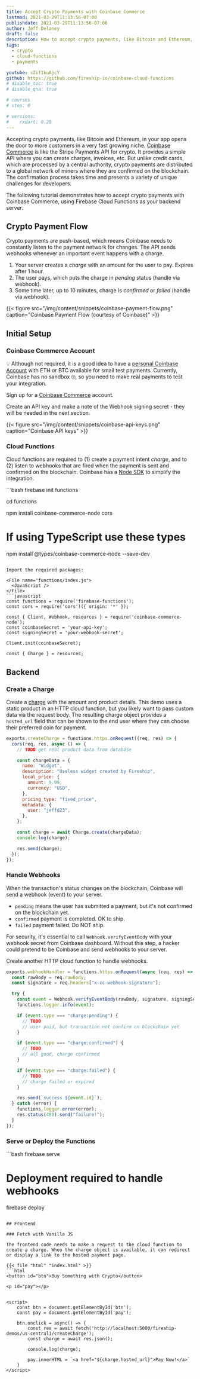 ```yaml
---
title: Accept Crypto Payments with Coinbase Commerce
lastmod: 2021-03-29T11:13:56-07:00
publishdate: 2021-03-29T11:13:56-07:00
author: Jeff Delaney
draft: false
description: How to accept crypto payments, like Bitcoin and Ethereum, from your web app with Coinbase & Firebase Cloud Functions
tags:
  - crypto
  - cloud-functions
  - payments

youtube: sZif1kuAjcY
github: https://github.com/fireship-io/coinbase-cloud-functions
# disable_toc: true
# disable_qna: true

# courses
# step: 0

# versions:
#    rxdart: 0.20
---
```


Accepting crypto payments, like Bitcoin and Ethereum, in your app opens the door to more customers in a very fast growing niche. [Coinbase Commerce](https://commerce.coinbase.com/?lang=en) is like the Stripe Payments API for crypto. It provides a simple API where you can create charges, invoices, etc. But unlike credit cards, which are processed by a central authority, crypto payments are distributed to a global network of miners where they are confirmed on the blockchain. The confirmation process takes time and presents a variety of unique challenges for developers.

The following tutorial demonstrates how to accept crypto payments with Coinbase Commerce, using Firebase Cloud Functions as your backend server.

## Crypto Payment Flow

Crypto payments are push-based, which means Coinbase needs to constantly listen to the payment network for changes. The API sends webhooks whenever an important event happens with a charge.

1. Your server creates a _charge_ with an amount for the user to pay. Expires after 1 hour.
2. The user pays, which puts the charge in _pending_ status (handle via webhook).
3. Some time later, up to 10 minutes, charge is _confirmed_ or _failed_ (handle via webhook).

{{< figure src="/img/content/snippets/coinbase-payment-flow.png" caption="Coinbase Payment Flow (courtesy of Coinbase)" >}}

## Initial Setup

### Coinbase Commerce Account

💡 Although not required, it is a good idea to have a [personal Coinbase Account](https://fireship.page.link/coinbase) with ETH or BTC available for small test payments. Currently, Coinbase has no sandbox 🙄, so you need to make real payments to test your integration.

Sign up for a [Coinbase Commerce](https://commerce.coinbase.com/) account.

Create an API key and make a note of the Webhook signing secret - they will be needed in the next section.

{{< figure src="/img/content/snippets/coinbase-api-keys.png" caption="Coinbase API keys" >}}

### Cloud Functions

Cloud functions are required to (1) create a payment intent _charge_, and to (2) listen to webhooks that are fired when the payment is sent and confirmed on the blockchain. Coinbase has a [Node SDK](https://github.com/coinbase/coinbase-commerce-node) to simplify the integration.

<File name="command line">
  <Terminal />
</File>
```bash
firebase init functions

cd functions

npm install coinbase-commerce-node cors

# If using TypeScript use these types

npm install @types/coinbase-commerce-node --save-dev

````

Import the required packages:

<File name="functions/index.js">
  <JavaScript />
</File>
```javascript
const functions = require('firebase-functions');
const cors = require('cors')({ origin: '*' });

const { Client, Webhook, resources } = require('coinbase-commerce-node');
const coinbaseSecret = 'your-api-key';
const signingSecret = 'your-webhook-secret';

Client.init(coinbaseSecret);

const { Charge } = resources;
````

## Backend

### Create a Charge

Create a [charge](https://commerce.coinbase.com/docs/api/#charges) with the amount and product details. This demo uses a static product in an HTTP cloud function, but you likely want to pass custom data via the request body. The resulting charge object provides a `hosted_url` field that can be shown to the end user where they can choose their preferred coin for payment.

<File name="app.js">
  <JavaScript />
</File>

```javascript
exports.createCharge = functions.https.onRequest((req, res) => {
  cors(req, res, async () => {
    // TODO get real product data from database

    const chargeData = {
      name: "Widget",
      description: "Useless widget created by Fireship",
      local_price: {
        amount: 9.99,
        currency: "USD",
      },
      pricing_type: "fixed_price",
      metadata: {
        user: "jeffd23",
      },
    };

    const charge = await Charge.create(chargeData);
    console.log(charge);

    res.send(charge);
  });
});
```

### Handle Webhooks

When the transaction's status changes on the blockchain, Coinbase will send a webhook (event) to your server.

- `pending` means the user has submitted a payment, but it's not confirmed on the blockchain yet.
- `confirmed` payment is completed. OK to ship.
- `failed` payment failed. Do NOT ship.

For security, it's essential to call `Webhook.verifyEventBody` with your webhook secret from Coinbase dashboard. Without this step, a hacker could pretend to be Coinbase and send webhooks to your server.

Create another HTTP cloud function to handle webhooks.

<File name="functions/index.js">
  <JavaScript />
</File>

```javascript
exports.webhookHandler = functions.https.onRequest(async (req, res) => {
  const rawBody = req.rawBody;
  const signature = req.headers["x-cc-webhook-signature"];

  try {
    const event = Webhook.verifyEventBody(rawBody, signature, signingSecret);
    functions.logger.info(event);

    if (event.type === "charge:pending") {
      // TODO
      // user paid, but transaction not confirm on blockchain yet
    }

    if (event.type === "charge:confirmed") {
      // TODO
      // all good, charge confirmed
    }

    if (event.type === "charge:failed") {
      // TODO
      // charge failed or expired
    }

    res.send(`success ${event.id}`);
  } catch (error) {
    functions.logger.error(error);
    res.status(400).send("failure!");
  }
});
```

### Serve or Deploy the Functions

<File name="command line">
  <Terminal />
</File>
```bash
firebase serve

# Deployment required to handle webhooks

firebase deploy

````

## Frontend

### Fetch with Vanilla JS

The frontend code needs to make a request to the cloud function to create a charge. When the charge object is available, it can redirect or display a link to the hosted payment page.

{{< file "html" "index.html" >}}
```html
<button id="btn">Buy Something with Crypto</button>

<p id="pay"></p>


<script>
    const btn = document.getElementById('btn');
    const pay = document.getElementById('pay');

    btn.onclick = async() => {
        const res = await fetch('http://localhost:5000/fireship-demos/us-central1/createCharge');
        const charge = await res.json();

        console.log(charge);

        pay.innerHTML = `<a href="${charge.hosted_url}">Pay Now!</a>`
    }
</script>
````
